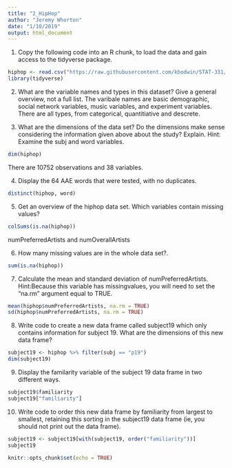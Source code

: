 ```yaml
---
title: "2_HipHop"
author: "Jeremy Whorton"
date: "1/10/2019"
output: html_document
---
```

1. Copy the following code into an R chunk, to load the data and gain access to the tidyverse package.
```r
hiphop <- read.csv("https://raw.githubusercontent.com/kbodwin/STAT-331/master/In-Class%20Activities/Data/hiphop.csv?token=AVHCwTQaeq5UylWJxCcNN8qYww6UIaLqks5cP75ewA%3D%3D")
library(tidyverse)
```

2. What are the variable names and types in this dataset? Give a general overview, not a full list.
The varibale names are basic demographic, social network variables, music variables, and experiment variables. There are all types, from categorical, quantitiative and descrete.

3. What are the dimensions of the data set? Do the dimensions make sense considering the information given above about the study? Explain. Hint: Examine the subj and word variables.
```r
dim(hiphop)
```
There are 10752 observations and 38 variables.

4. Display the 64 AAE words that were tested, with no duplicates.
```r
distinct(hiphop, word)
```

5. Get an overview of the hiphop data set. Which variables contain missing values?
```r
colSums(is.na(hiphop))
```
numPreferredArtists and numOverallArtists

6. How many missing values are in the whole data set?.
```r
sum(is.na(hiphop))
```

7. Calculate the mean and standard deviation of numPreferredArtists. Hint:Because this variable has missingvalues, you will need to set the “na.rm” argument equal to TRUE.
```r
mean(hiphop$numPreferredArtists, na.rm = TRUE)
sd(hiphop$numPreferredArtists, na.rm = TRUE)
```

8. Write code to create a new data frame called subject19 which only contains information for subject 19. What are the dimensions of this new data frame?
```r
subject19 <- hiphop %>% filter(subj == "p19")
dim(subject19)
```

9. Display the familarity variable of the subject 19 data frame in two different ways.
```r
subject19$familiarity
subject19["familiarity"]
```

10. Write code to order this new data frame by familiarity from largest to smallest, retaining this sorting in the subject19 data frame (ie, you should not print out the data frame).
```r
subject19 <- subject19[with(subject19, order("familiarity"))]
subject19
```

```r
knitr::opts_chunk$set(echo = TRUE)
```